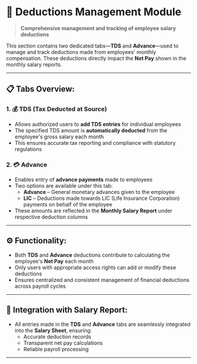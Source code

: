 # 💸 Deductions Management Module

> **Comprehensive management and tracking of employee salary deductions**

This section contains two dedicated tabs—**TDS** and **Advance**—used to manage and track deductions made from employees' monthly compensation. These deductions directly impact the **Net Pay** shown in the monthly salary reports.

---

## 📋 Tabs Overview:

### **1. 💰 TDS (Tax Deducted at Source)**

- Allows authorized users to **add TDS entries** for individual employees
- The specified TDS amount is **automatically deducted** from the employee's gross salary each month
- This ensures accurate tax reporting and compliance with statutory regulations

### **2. 💳 Advance**

- Enables entry of **advance payments** made to employees
- Two options are available under this tab:
  - **Advance** – General monetary advances given to the employee
  - **LIC** – Deductions made towards LIC (Life Insurance Corporation) payments on behalf of the employee
- These amounts are reflected in the **Monthly Salary Report** under respective deduction columns

---

## ⚙️ Functionality:

- Both **TDS** and **Advance** deductions contribute to calculating the employee's **Net Pay** each month
- Only users with appropriate access rights can add or modify these deductions
- Ensures centralized and consistent management of financial deductions across payroll cycles

---

## 🔗 Integration with Salary Report:

- All entries made in the **TDS** and **Advance** tabs are seamlessly integrated into the **Salary Sheet**, ensuring:
  - Accurate deduction records
  - Transparent net pay calculations
  - Reliable payroll processing

---
